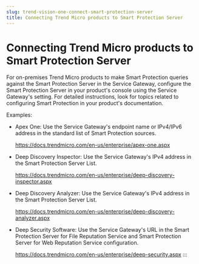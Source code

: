 ```yaml
---
slug: trend-vision-one-connect-smart-protection-server
title: Connecting Trend Micro products to Smart Protection Server
---
```

# Connecting Trend Micro products to Smart Protection Server

For on-premises Trend Micro products to make Smart Protection queries against the Smart Protection Server in the Service Gateway, configure the Smart Protection Server in your product's console using the Service Gateway's setting. For detailed instructions, look for topics related to configuring Smart Protection in your product's documentation.

Examples:

- Apex One: Use the Service Gateway's endpoint name or IPv4/IPv6 address in the standard list of Smart Protection sources.

  <https://docs.trendmicro.com/en-us/enterprise/apex-one.aspx>

- Deep Discovery Inspector: Use the Service Gateway's IPv4 address in the Smart Protection Server List.

  <https://docs.trendmicro.com/en-us/enterprise/deep-discovery-inspector.aspx>

- Deep Discovery Analyzer: Use the Service Gateway's IPv4 address in the Smart Protection Server List.

  <https://docs.trendmicro.com/en-us/enterprise/deep-discovery-analyzer.aspx>

- Deep Security Software: Use the Service Gateway's URL in the Smart Protection Server for File Reputation Service and Smart Protection Server for Web Reputation Service configuration.

  <https://docs.trendmicro.com/en-us/enterprise/deep-security.aspx>
:::
